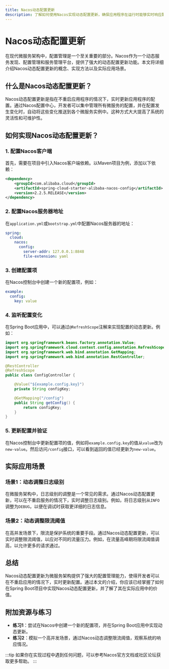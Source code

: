 ```yaml
---
title: Nacos动态配置更新
description: 了解如何使用Nacos实现动态配置更新，确保应用程序在运行时能够实时响应配置变化。
---
```


# Nacos动态配置更新

在现代微服务架构中，配置管理是一个至关重要的部分。Nacos作为一个动态服务发现、配置管理和服务管理平台，提供了强大的动态配置更新功能。本文将详细介绍Nacos动态配置更新的概念、实现方法以及实际应用场景。

## 什么是Nacos动态配置更新？

Nacos动态配置更新是指在不重启应用程序的情况下，实时更新应用程序的配置。通过Nacos配置中心，开发者可以集中管理所有微服务的配置，并在配置发生变化时，自动将这些变化推送到各个微服务实例中。这种方式大大提高了系统的灵活性和可维护性。

## 如何实现Nacos动态配置更新？

### 1. 配置Nacos客户端

首先，需要在项目中引入Nacos客户端依赖。以Maven项目为例，添加以下依赖：

```xml
<dependency>
    <groupId>com.alibaba.cloud</groupId>
    <artifactId>spring-cloud-starter-alibaba-nacos-config</artifactId>
    <version>2.2.5.RELEASE</version>
</dependency>
```

### 2. 配置Nacos服务器地址

在`application.yml`或`bootstrap.yml`中配置Nacos服务器的地址：

```yaml
spring:
  cloud:
    nacos:
      config:
        server-addr: 127.0.0.1:8848
        file-extension: yaml
```

### 3. 创建配置项

在Nacos控制台中创建一个新的配置项，例如：

```yaml
example:
  config:
    key: value
```

### 4. 监听配置变化

在Spring Boot应用中，可以通过`@RefreshScope`注解来实现配置的动态更新。例如：

```java
import org.springframework.beans.factory.annotation.Value;
import org.springframework.cloud.context.config.annotation.RefreshScope;
import org.springframework.web.bind.annotation.GetMapping;
import org.springframework.web.bind.annotation.RestController;

@RestController
@RefreshScope
public class ConfigController {

    @Value("${example.config.key}")
    private String configKey;

    @GetMapping("/config")
    public String getConfig() {
        return configKey;
    }
}
```

### 5. 更新配置并验证

在Nacos控制台中更新配置项的值，例如将`example.config.key`的值从`value`改为`new-value`。然后访问`/config`接口，可以看到返回的值已经更新为`new-value`。

## 实际应用场景

### 场景1：动态调整日志级别

在微服务架构中，日志级别的调整是一个常见的需求。通过Nacos动态配置更新，可以在不重启服务的情况下，实时调整日志级别。例如，将日志级别从`INFO`调整为`DEBUG`，以便在调试时获取更详细的日志信息。

### 场景2：动态调整限流阈值

在高并发场景下，限流是保护系统的重要手段。通过Nacos动态配置更新，可以实时调整限流阈值，以应对不同的流量压力。例如，在流量高峰期将限流阈值调高，以允许更多的请求通过。

## 总结

Nacos动态配置更新为微服务架构提供了强大的配置管理能力，使得开发者可以在不重启应用的情况下，实时更新配置。通过本文的介绍，你应该已经掌握了如何在Spring Boot项目中实现Nacos动态配置更新，并了解了其在实际应用中的价值。

## 附加资源与练习

- **练习1**：尝试在Nacos中创建一个新的配置项，并在Spring Boot应用中实现动态更新。
- **练习2**：模拟一个高并发场景，通过Nacos动态调整限流阈值，观察系统的响应情况。

:::tip
如果你在实现过程中遇到任何问题，可以参考Nacos官方文档或社区论坛获取更多帮助。
:::